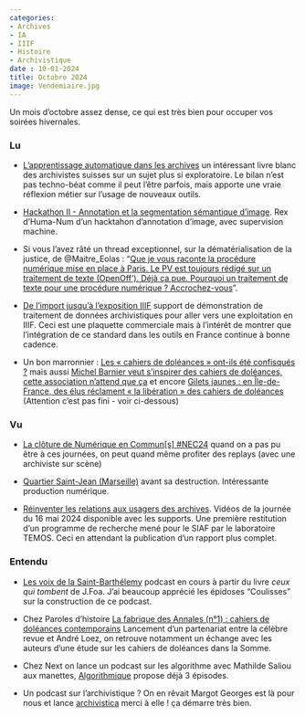 ```yaml
---
categories:
- Archives 
- IA
- IIIF 
- Histoire
- Archivistique
date : 10-01-2024
title: Octobre 2024
image: Vendemiaire.jpg
---
```


Un mois d'octobre assez dense, ce qui est très bien pour occuper vos soirées hivernales. 

### Lu

* [L’apprentissage automatique dans les archives](https://vsa-aas.ch/fr/acces-et-communication/lapprentissage-automatique-dans-les-archives/) un intéressant livre blanc des archivistes suisses sur un sujet plus si exploratoire. Le bilan n'est pas techno-béat comme il peut l'être parfois, mais apporte une vraie réflexion métier sur l'usage de nouveaux outils.

* [Hackathon II - Annotation et la segmentation sémantique d'image](https://hnlab.huma-num.fr/blog/2024/10/03/hackathon2-hnlab/). Rex d'Huma-Num d'un hacktahon d'annotation d'image, avec supervision machine. 

* Si vous l'avez râté un thread exceptionnel, sur la dématérialisation de la justice, de @Maitre_Eolas : "[Que je vous raconte la procédure numérique mise en place à Paris. Le PV est toujours rédigé sur un traitement de texte (OpenOff’). Déjà ça pue. Pourquoi un traitement de texte pour une procédure numérique ? Accrochez-vous](https://x.com/maitre_eolas/status/1843648831050920172?s=12&t=p1zvXxSqsyeLTFKpJ7EVOQ)".

* [De l’import jusqu’à l’exposition IIIF](https://media.licdn.com/dms/document/media/D561FAQHmkTUUzcsH8w/feedshare-document-pdf-analyzed/0/1729689062688?e=1730937600&v=beta&t=122K-bN5_5prb8I0VRqCI1OG4xBRHIVgah3FkBwArEs) support de démonstration de traitement de données archivistiques pour aller vers une exploitation en IIIF. Ceci est une plaquette commerciale mais à l'intérêt de montrer que l'intégration de ce standard dans les outils en France continue à bonne cadence. 

* Un bon marronnier : [Les « cahiers de doléances » ont-ils été confisqués ?](https://theconversation.com/les-cahiers-de-doleances-ont-ils-ete-confisques-241766) mais aussi [Michel Barnier veut s’inspirer des cahiers de doléances, cette association n’attend que ça](https://www.huffingtonpost.fr/politique/article/michel-barnier-veut-s-inspirer-des-cahiers-de-doleances-cette-association-n-attend-que-ca_241464.html) et encore [Gilets jaunes : en Île-de-France, des élus réclament « la libération » des cahiers de doléances](https://www.leparisien.fr/hauts-de-seine-92/gilets-jaunes-en-ile-de-france-des-elus-reclament-la-liberation-des-cahiers-de-doleances-22-10-2024-3E6NDQKKSBGZXKC5PV4QF7ZFZI.php) (Attention c'est pas fini - voir ci-dessous)


### Vu

*  [La clôture de Numérique en Commun[s] #NEC24](https://www.youtube.com/watch?v=232N7zhp2fQ&ab_channel=Num%C3%A9riqueenCommun%5Bs%5D) quand on a pas pu être à ces journées, on peut quand même profiter des replays (avec une archiviste sur scène) 

* [Quartier Saint-Jean (Marseille)](https://amidesk.com/extra/?-Quartier-Saint-Jean-Marseille-) avant sa destruction. Intéressante production numérique.

* [Réinventer les relations aux usagers des archives](https://francearchives.gouv.fr/fr/article/689545690). Vidéos de la journée du 16 mai 2024 disponible avec les supports. Une première restitution d'un programme de recherche mené pour le SIAF par le laboratoire TEMOS. Ceci en attendant la publication d'un rapport plus complet.

### Entendu

* [Les voix de la Saint-Barthélemy](https://museeprotestant.org/podcast-les-voix-de-la-saint-barthelemy/) podcast en cours à partir du livre _ceux qui tombent_ de J.Foa. J'ai beaucoup apprécié les épidoses "Coulisses" sur la construction de ce podcast.

* Chez Paroles d'histoire [La fabrique des Annales (n°1) : cahiers de doléances contemporains](https://parolesdhistoire.fr/index.php/2024/10/16/352-la-fabrique-des-annales-n1-cahiers-de-doleances-contemporains/) Lancement d'un partenariat entre la célèbre revue et André Loez, on retrouve notamment un échange avec les auteurs d'une étude sur les cahiers de doléances dans la Somme.

* Chez Next on lance un podcast sur les algorithme avec Mathilde Saliou aux manettes, [Algorithmique](https://podcastaddict.com/podcast/next-algorithmique/5372082) propose déjà 3 épisodes.

* Un podcast sur l'archivistique ? On en rêvait Margot Georges est là pour nous et lance [archivistica](https://open.spotify.com/show/1zjmuKCdnJfCm4KOpMShLQ?si=b6df33654df646bd) merci à elle ! ça démarre très bien.